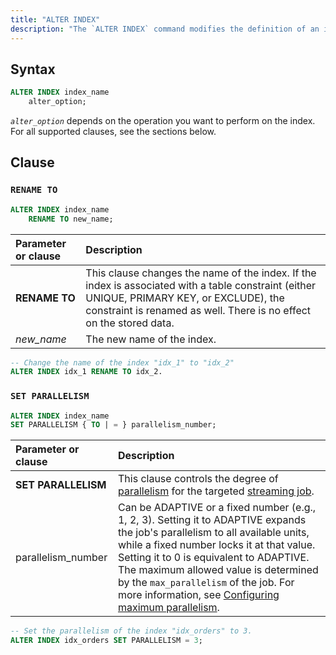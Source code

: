 ```yaml
---
title: "ALTER INDEX"
description: "The `ALTER INDEX` command modifies the definition of an index."
---
```


## Syntax

```sql
ALTER INDEX index_name
    alter_option;
```

_`alter_option`_ depends on the operation you want to perform on the index. For all supported clauses, see the sections below.

## Clause

### `RENAME TO`

```sql
ALTER INDEX index_name
    RENAME TO new_name;
```

| Parameter or clause | Description                                                                                                                                                                                                       |
| :------------------ | :---------------------------------------------------------------------------------------------------------------------------------------------------------------------------------------------------------------- |
| **RENAME TO**       | This clause changes the name of the index. If the index is associated with a table constraint (either UNIQUE, PRIMARY KEY, or EXCLUDE), the constraint is renamed as well. There is no effect on the stored data. |
| _new\_name_         | The new name of the index.                                                                                                                                                                                        |

```sql
-- Change the name of the index "idx_1" to "idx_2"
ALTER INDEX idx_1 RENAME TO idx_2.
```

### `SET PARALLELISM`

```sql
ALTER INDEX index_name
SET PARALLELISM { TO | = } parallelism_number;
```

| Parameter or clause   | Description                                                                                                                                                                                                                                                                                                                              |
| :-------------------- | :--------------------------------------------------------------------------------------------------------------------------------------------------------------------------------------------------------------------------------------------------------------------------------------------------------------------------------------- |
| **SET PARALLELISM**   | This clause controls the degree of [parallelism](/reference/key-concepts#parallelism) for the targeted [streaming job](/reference/key-concepts#streaming-queries).                                                                                                                                                                  |
| parallelism_number | Can be ADAPTIVE or a fixed number (e.g., 1, 2, 3). Setting it to ADAPTIVE expands the job's parallelism to all available units, while a fixed number locks it at that value. Setting it to 0 is equivalent to ADAPTIVE. The maximum allowed value is determined by the `max_parallelism` of the job. For more information, see [Configuring maximum parallelism](/deploy/k8s-cluster-scaling#configuring-maximum-parallelism). |

```sql
-- Set the parallelism of the index "idx_orders" to 3.
ALTER INDEX idx_orders SET PARALLELISM = 3;
```